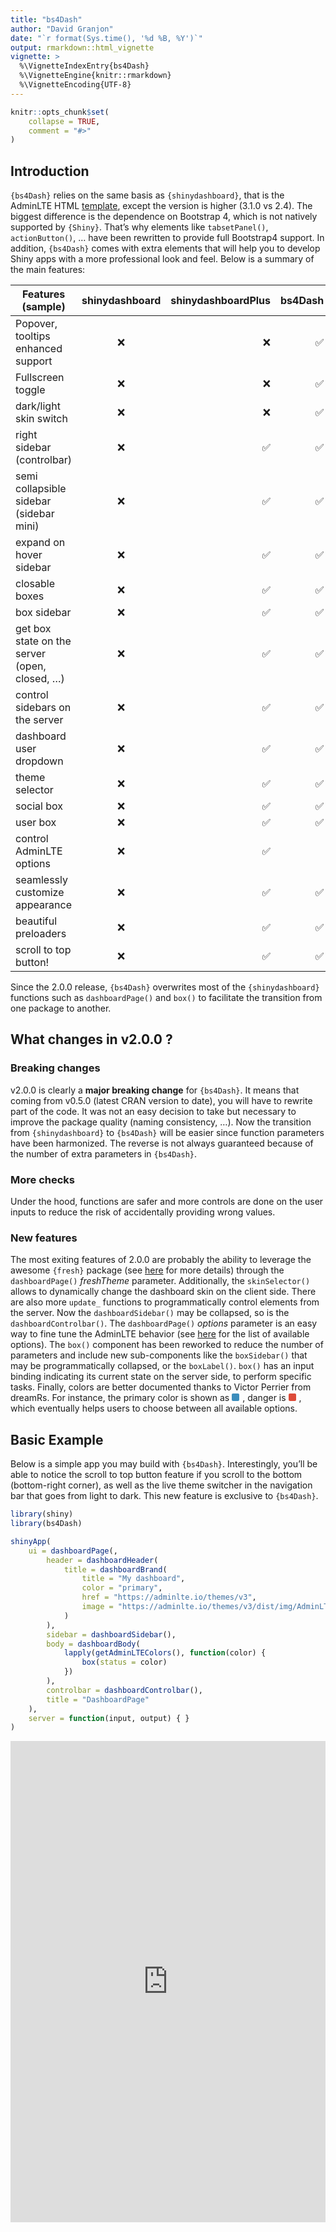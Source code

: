 ```yaml
---
title: "bs4Dash"
author: "David Granjon"
date: "`r format(Sys.time(), '%d %B, %Y')`"
output: rmarkdown::html_vignette
vignette: >
  %\VignetteIndexEntry{bs4Dash}
  %\VignetteEngine{knitr::rmarkdown}
  %\VignetteEncoding{UTF-8}
---
```


```r
knitr::opts_chunk$set(
    collapse = TRUE,
    comment = "#>"
)
```


## Introduction

`{bs4Dash}` relies on the same basis as `{shinydashboard}`, that is the AdminLTE HTML [template](https://adminlte.io/themes/v3/), except the version
is higher (3.1.0 vs 2.4). The biggest difference is the dependence on Bootstrap 4, which is not natively
supported by `{Shiny}`. That's why elements like `tabsetPanel()`, `actionButton()`, ... have been rewritten
to provide full Bootstrap4 support. In addition, `{bs4Dash}` comes with extra elements that will 
help you to develop Shiny apps with a more professional look and feel. Below is a summary of the main features:

|  Features (sample)  |      shinydashboard      |  shinydashboardPlus | bs4Dash |
|----------|:-------------:|------:|------:|
| Popover, tooltips enhanced support |    ❌   |  ❌ |   ✅ |
| Fullscreen toggle |    ❌   |  ❌ |   ✅ |
| dark/light skin switch |    ❌   |  ❌ |   ✅ |
| right sidebar (controlbar) |    ❌   |  ✅ |   ✅ |
| semi collapsible sidebar (sidebar mini) |    ❌   |  ✅ | ✅ |
| expand on hover sidebar |    ❌   |  ✅ | ✅ |
| closable boxes | ❌ |   ✅ | ✅ |
| box sidebar | ❌ |   ✅ | ✅ |
| get box state on the server (open, closed, ...) | ❌ |   ✅ | ✅ |
| control sidebars on the server | ❌ |   ✅| ✅ |
| dashboard user dropdown |    ❌   |  ✅ | ✅ |
| theme selector | ❌ |   ✅ | ✅ |
| social box | ❌ |   ✅ | ✅ |
| user box | ❌ |   ✅ | ✅ |
| control AdminLTE options | ❌ |   ✅ |  | 
| seamlessly customize appearance | ❌ |  ✅| ✅ |
| beautiful preloaders | ❌ |   ✅ | ✅ |
| scroll to top button! | ❌ |   ✅ | ✅ |


Since the 2.0.0 release, `{bs4Dash}` overwrites most of the `{shinydashboard}` functions 
such as `dashboardPage()` and `box()` to facilitate the transition from one package to another.

## What changes in v2.0.0 ?

### Breaking changes 
v2.0.0 is clearly a __major breaking change__ for `{bs4Dash}`. It means that coming
from v0.5.0 (latest CRAN version to date), you will have to rewrite part of the code.
It was not an easy decision to take but necessary to improve the package quality (naming consistency, ...). 
Now the transition from `{shinydashboard}` to `{bs4Dash}` will be easier since 
function parameters have been harmonized. The reverse is not always guaranteed because of the number
of extra parameters in `{bs4Dash}`.

### More checks
Under the hood, functions are safer and more controls are done on the user inputs to reduce the risk of accidentally providing wrong values. 

### New features
The most exiting features of 2.0.0 are probably the ability to leverage the awesome `{fresh}` 
package (see [here](https://dreamrs.github.io/fresh/articles/vars-shinydashboard.html) for more details) 
through the `dashboardPage()` _freshTheme_ parameter. Additionally, the `skinSelector()` 
allows to dynamically change the dashboard skin on the client side. 
There are also more `update_` functions to programmatically control elements from the server. 
Now the `dashboardSidebar()` may be collapsed, so is the `dashboardControlbar()`. 
The `dashboardPage()` _options_ parameter is an easy way to fine tune the AdminLTE behavior (see [here](https://adminlte.io/themes/AdminLTE/documentation/index.html#adminlte-options) for the
list of available options). The `box()` component has been reworked to reduce the number of 
parameters and include new sub-components like the `boxSidebar()` that may be programmatically collapsed, 
or the `boxLabel()`. `box()` has an input binding indicating its current state on the 
server side, to perform specific tasks. Finally, colors are better documented thanks to 
Victor Perrier from dreamRs. For instance, the primary color is shown 
as <span style='width:12px;height:12px;background:#3c8dbc;border-radius:2px;display:inline-block;margin-right:5px;'></span>, danger is <span style='width:12px;height:12px;background:#dd4b39;border-radius:2px;display:inline-block;margin-right:5px;'></span>, which eventually helps users to choose between all available options.


## Basic Example
Below is a simple app you may build with `{bs4Dash}`. Interestingly, you'll be able to notice 
the scroll to top button feature if you scroll to the bottom (bottom-right corner), as well as the live theme
switcher in the navigation bar that goes from light to dark. This new feature is exclusive to `{bs4Dash}`.

```r
library(shiny)
library(bs4Dash)

shinyApp(
    ui = dashboardPage(,
        header = dashboardHeader(
            title = dashboardBrand(
                title = "My dashboard",
                color = "primary",
                href = "https://adminlte.io/themes/v3",
                image = "https://adminlte.io/themes/v3/dist/img/AdminLTELogo.png"
            )
        ),
        sidebar = dashboardSidebar(),
        body = dashboardBody(
            lapply(getAdminLTEColors(), function(color) {
                box(status = color)
            })
        ),
        controlbar = dashboardControlbar(),
        title = "DashboardPage"
    ),
    server = function(input, output) { }
)
```


<div class="marvel-device ipad black">
<div class="camera"></div>
<div class="screen">
<iframe width="100%" src="https://dgranjon.shinyapps.io/shinydashboardPlus-scrollToTop/" allowfullscreen="" frameborder="0" scrolling="yes" height="770px"></iframe>
</div>
<div class="home"></div>
</div>

